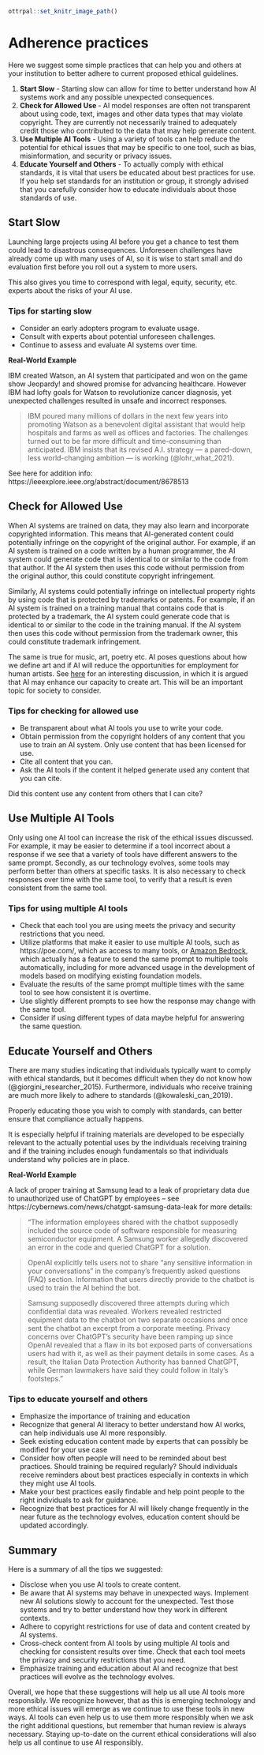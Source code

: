 


```r
ottrpal::set_knitr_image_path()
```



# Adherence practices

Here we suggest some simple practices that can help you and others at your institution to better adhere to current proposed ethical guidelines.

1) **Start Slow** - Starting slow can allow for time to better understand how AI systems work and any possible unexpected consequences.
1) **Check for Allowed Use ** - AI model responses are often not transparent about using code, text, images and other data types that may violate copyright. They are currently not necessarily trained to adequately credit those who contributed to the data that may help generate content.
1) **Use Multiple AI Tools** - Using a variety of tools can help reduce the potential for ethical issues that may be specific to one tool, such as bias, misinformation, and security or privacy issues.
1) **Educate Yourself and Others** - To actually comply with ethical standards, it is vital that users be educated about best practices for use. If you help set standards for an institution or group, it strongly advised that you carefully consider how to educate individuals about those standards of use. 


## Start Slow

Launching large projects using AI before you get a chance to test them could lead to disastrous consequences. Unforeseen challenges have already come up with many uses of AI, so it is wise to start small and do evaluation first before you roll out a system to more users.

This also gives you time to correspond with legal, equity, security, etc. experts about the risks of your AI use. 

### Tips for starting slow

 * Consider an early adopters program to evaluate usage.
 * Consult with experts about potential unforeseen challenges.
 * Continue to assess and evaluate AI systems over time.
 
<div class = example>

**Real-World Example**

IBM created Watson, an AI system that participated and won on the game show Jeopardy! and showed promise for advancing healthcare. However IBM had lofty goals for Watson to revolutionize cancer diagnosis, yet unexpected challenges resulted in unsafe and incorrect responses.

> IBM poured many millions of dollars in the next few years into promoting Watson as a benevolent digital assistant that would help hospitals and farms as well as offices and factories. 
> The challenges turned out to be far more difficult and time-consuming than anticipated.
> IBM insists that its revised A.I. strategy — a pared-down, less world-changing ambition — is working (@lohr_what_2021). 

See here for addition info: https://ieeexplore.ieee.org/abstract/document/8678513 
</div>

## Check for Allowed Use

When AI systems are trained on data, they may also learn and incorporate copyrighted information. This means that AI-generated content could potentially infringe on the copyright of the original author. For example, if an AI system is trained on a code written by a human programmer, the AI system could generate code that is identical to or similar to the code from that author. If the AI system then uses this code without permission from the original author, this could constitute copyright infringement.

Similarly, AI systems could potentially infringe on intellectual property rights by using code that is protected by trademarks or patents. For example, if an AI system is trained on a training manual that contains code that is protected by a trademark, the AI system could generate code that is identical to or similar to the code in the training manual. If the AI system then uses this code without permission from the trademark owner, this could constitute trademark infringement.

<div class thinking_face>
The same is true for music, art, poetry etc. AI poses questions about how we define art and if AI will reduce the opportunities for employment for human artists. See [here](https://www.wired.com/story/picture-limitless-creativity-ai-image-generators/) for an interesting discussion, in which it is argued that AI may enhance our capacity to create art. This will be an important topic for society to consider.

</div>

### Tips for checking for allowed use

* Be transparent about what AI tools you use to write your code. 
* Obtain permission from the copyright holders of any content that you use to train an AI system. Only use content that has been licensed for use.
* Cite all content that you can.
* Ask the AI tools if the content it helped generate used any content that you can cite.

<div class = "query">
Did this content use any content from others that I can cite?
</div>



## Use Multiple AI Tools

Only using one AI tool can increase the risk of the ethical issues discussed. For example, it may be easier to determine if a tool incorrect about a response if we see that a variety of tools have different answers to the same prompt. Secondly, as our technology evolves, some tools may perform better than others at specific tasks. It is also necessary to check responses over time with the same tool, to verify that a result is even consistent from the same tool.

### Tips for using multiple AI tools

- Check that each tool you are using meets the privacy and security restrictions that you need.
- Utilize platforms that make it easier to use multiple AI tools, such as https://poe.com/, which as access to many tools, or [Amazon Bedrock](https://aws.amazon.com/about-aws/whats-new/2023/11/evaluate-compare-select-fms-use-case-amazon-bedrock/), which actually has a feature to send the same prompt to multiple tools automatically, including for more advanced usage in the development of models based on modifying existing foundation models.
- Evaluate the results of the same prompt multiple times with the same tool to see how consistent it is overtime. 
- Use slightly different prompts to see how the response may change with the same tool.
- Consider if using different types of data maybe helpful for answering the same question.


## Educate Yourself and Others

There are many studies indicating that individuals typically want to comply with ethical standards, but it becomes difficult when they do not know how (@giorgini_researcher_2015). Furthermore, individuals who receive training are much more likely to adhere to standards (@kowaleski_can_2019). 

Properly educating those you wish to comply with standards, can better ensure that compliance actually happens.

It is especially helpful if training materials are developed to be especially relevant to the actually potential uses by the individuals receiving training and if the training includes enough fundamentals so that individuals understand why policies are in place.

<div class = "example">

**Real-World Example**

A lack of proper training at Samsung lead to a leak of proprietary data due to unauthorized use of ChatGPT by employees – see https://cybernews.com/news/chatgpt-samsung-data-leak for more details: 

>"The information employees shared with the chatbot supposedly included the source code of software responsible for measuring semiconductor equipment. A Samsung worker allegedly discovered an error in the code and queried ChatGPT for a solution. 

> OpenAI explicitly tells users not to share "any sensitive information in your conversations" in the company’s frequently asked questions (FAQ) section. Information that users directly provide to the chatbot is used to train the AI behind the bot. 

> Samsung supposedly discovered three attempts during which confidential data was revealed. Workers revealed restricted equipment data to the chatbot on two separate occasions and once sent the chatbot an excerpt from a corporate meeting. 
Privacy concerns over ChatGPT’s security have been ramping up since OpenAI revealed that a flaw in its bot exposed parts of conversations users had with it, as well as their payment details in some cases. 
As a result, the Italian Data Protection Authority has banned ChatGPT, while German lawmakers have said they could follow in Italy’s footsteps." 

</div>

### Tips to educate yourself and others


* Emphasize the importance of training and education
* Recognize that general AI literacy to better understand how AI works, can help individuals use AI more responsibly.
* Seek existing education content made by experts that can possibly be modified for your use case
* Consider how often people will need to be reminded about best practices. Should training be required regularly? Should individuals receive reminders about best practices especially in contexts in which they might use AI tools.
* Make your best practices easily findable and help point people to the right individuals to ask for guidance.
* Recognize that best practices for AI will likely change frequently in the near future as the technology evolves, education content should be updated accordingly.


## Summary

Here is a summary of all the tips we suggested:

:::{.ethics}

* Disclose when you use AI tools to create content.
* Be aware that AI systems may behave in unexpected ways. Implement new AI solutions slowly to account for the unexpected. Test those systems and try to better understand how they work in different contexts.
* Adhere to copyright restrictions for use of data and content created by AI systems.
* Cross-check content from AI tools by using multiple AI tools and checking for consistent results over time. Check that each tool meets the privacy and security restrictions that you need.
* Emphasize training and education about AI and recognize that best practices will evolve as the technology evolves.

:::

Overall, we hope that these suggestions will help us all use AI tools more responsibly. We recognize however, that as this is emerging technology and more ethical issues will emerge as we continue to use these tools in new ways. AI tools can even help us to use them more responsibly when we ask the right additional questions, but remember that human review is always necessary. Staying up-to-date on the current ethical considerations will also help us all continue to use AI responsibly.





